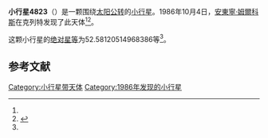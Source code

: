 {{Infobox planet
| bgcolour = #FFFFC0
| name = 4823 Libenice
| symbol = 
| image = 
| caption = 
| discovery = yes
| discovery_ref = 
| discoverer = [[安東寧·姆爾科斯|安東寧·姆爾科斯]]
| discovery_site = [[克列特|克列特]] 
| discovered = 1986年10月4日
| designations = yes
| mp_name = 
| named_after = 
| alt_names = 1986 TO3/ 1964 VS1 / 1983 VZ3 / 1989 QJ
| mp_category = [[主带小行星|主带小行星]]
| orbit_ref = <ref name="a">[http://ssd.jpl.nasa.gov/sbdb.cgi?sstr=4823 4823 Libenice] {{Wayback|url=http://ssd.jpl.nasa.gov/sbdb.cgi?sstr=4823 |date=20210814160837 }}，小行星數據庫瀏覽器（JPL Small-Body Database Browser）－[[美国国家航空航天局|美国国家航空航天局]]喷气推进实验室</ref>
| epoch = 2456400.5 (2013年4月18日更新)
| aphelion = {{convert|2.39064914299938|AU|km|3|abbr=on|lk=out}}
| perihelion = {{convert|1.927066893479902|AU|km|3|abbr=on}}
| semimajor = {{convert|2.158858018239641|AU|km|3|abbr=on}}
| eccentricity = 0.107367471
| period = 1158.602732 [[日|日]]<br />3.17[[儒略年|儒略年]]
| avg_speed = 
| inclination = 1.117642990610681
| asc_node = 334.0084780504605
| mean_anomaly = 
| arg_peri = 52.58120514968386
| satellites = 
| physical_characteristics = yes
| dimensions = 
| mass = 
| density = 
| surface_grav = 
| escape_velocity = 
| sidereal_day = 
| axial_tilt = 
| pole_ecliptic_lat = 
| pole_ecliptic_lon = 
| albedo = 
| temperatures= 
| temp_name1 = 
| mean_temp_1 = 
| max_temp_1 = 
| temp_name2 = 
| max_temp_2 = 
| spectral_type = 
| abs_magnitude = 52.58120514968386
}}

'''小行星4823'''（{{lang-en|4823 Libenice}}）是一颗围绕[[太阳|太阳]][[公转|公转]]的[[小行星|小行星]]。1986年10月4日，[[安東寧·姆爾科斯|安東寧·姆爾科斯]]在克列特发现了此天体<ref name="a" /><ref>{{cite news|title=小行星列表|url=http://cfa-www.harvard.edu/iau/lists/NumberedMPs.txt|accessdate=2013-07-08|newspaper=哈佛大学|archive-date=2008-05-17|archive-url=https://web.archive.org/web/20080517010638/http://cfa-www.harvard.edu/iau/lists/NumberedMPs.txt|dead-url=no}}</ref>。

这颗小行星的[[绝对星等|绝对星等]]为52.58120514968386等<ref name="a" />。

==参考文献==
{{reflist}}
{{Minor Planet Number|[[小行星4822|小行星4822]]|[[小行星4824|小行星4824]]}}

{{小天体}}

[[Category:小行星带天体|Category:小行星带天体]]
[[Category:1986年发现的小行星|Category:1986年发现的小行星]]

{{asteroid-stub}}